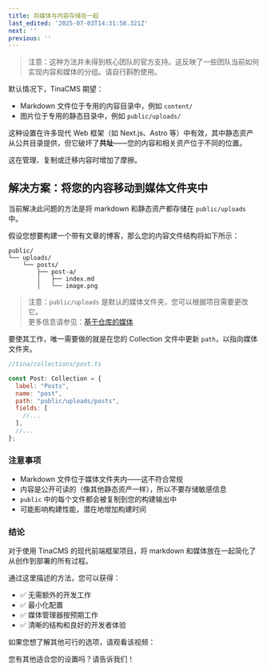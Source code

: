```yaml
---
title: 将媒体与内容存储在一起
last_edited: '2025-07-03T14:31:58.321Z'
next: ''
previous: ''
---
```


> 注意：这种方法并未得到核心团队的官方支持。这反映了一些团队当前如何实现内容和媒体的分组。请自行斟酌使用。

默认情况下，TinaCMS 期望：

* Markdown 文件位于专用的内容目录中，例如 `content/`
* 图片位于专用的静态目录中，例如 `public/uploads/`

这种设置在许多现代 Web 框架（如 Next.js、Astro 等）中有效，其中静态资产从公共目录提供，但它破坏了**共址**——您的内容和相关资产位于不同的位置。

这在管理、复制或迁移内容时增加了摩擦。

## 解决方案：将您的内容移动到媒体文件夹中

当前解决此问题的方法是将 markdown 和静态资产都存储在 `public/uploads` 中。

假设您想要构建一个带有文章的博客，那么您的内容文件结构将如下所示：

```
public/
└── uploads/
    └── posts/
        ├── post-a/
        │   ├── index.md
        │   └── image.png
```

> 注意：`public/uploads` 是默认的媒体文件夹，您可以根据项目需要更改它。\
> 更多信息请参见：[基于仓库的媒体](https://tina.io/docs/reference/media/repo-based#configuration)

要使其工作，唯一需要做的就是在您的 Collection 文件中更新 `path`，以指向媒体文件夹。

```javascript
//tina/collections/post.ts

const Post: Collection = {
  label: "Posts",
  name: "post",
  path: "public/uploads/posts",
  fields: [
    //...
  ],
  //...
};
```

### 注意事项

* Markdown 文件位于媒体文件夹内——这不符合常规
* 内容是公开可读的（像其他静态资产一样），所以不要存储敏感信息
* `public` 中的每个文件都会被复制到您的构建输出中
* 可能影响构建性能，潜在地增加构建时间

### 结论

对于使用 TinaCMS 的现代前端框架项目，将 markdown 和媒体放在一起简化了从创作到部署的所有过程。

通过这里描述的方法，您可以获得：

* ✅ 无需额外的开发工作
* ✅ 最小化配置
* ✅ 媒体管理器按预期工作
* ✅ 清晰的结构和良好的开发者体验

如果您想了解其他可行的选项，请观看该视频：

<Youtube embedSrc="https://www.youtube.com/embed/JX90jbgAvRw" minutes="5" caption="在 GitHub 中存储 markdown 的 3 种选项，适用于 TinaCMS" />

您有其他适合您的设置吗？请告诉我们！
